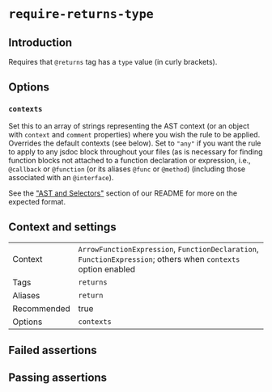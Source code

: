 # `require-returns-type`

## Introduction

Requires that `@returns` tag has a `type` value (in curly brackets).

## Options

### `contexts`

Set this to an array of strings representing the AST context (or an object with
`context` and `comment` properties) where you wish the rule to be applied.
Overrides the default contexts (see below). Set to `"any"` if you want
the rule to apply to any jsdoc block throughout your files (as is necessary
for finding function blocks not attached to a function declaration or
expression, i.e., `@callback` or `@function` (or its aliases `@func` or
`@method`) (including those associated with an `@interface`).

See the ["AST and Selectors"](../#advanced-ast-and-selectors)
section of our README for more on the expected format.

## Context and settings

|||
|---|---|
|Context|`ArrowFunctionExpression`, `FunctionDeclaration`, `FunctionExpression`; others when `contexts` option enabled|
|Tags|`returns`|
|Aliases|`return`|
|Recommended|true|
|Options|`contexts`|


## Failed assertions

<Assertions rule="requireReturnsType" />

## Passing assertions

<Assertions rule="requireReturnsType" passing />
